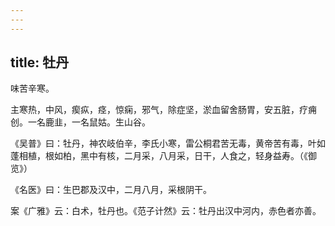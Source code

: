 ```yaml
---
---
---
```

title: 牡丹
---



味苦辛寒。

主寒热，中风，瘈疭，痉，惊痫，邪气，除症坚，淤血留舍肠胃，安五脏，疗痈创。一名鹿韭，一名鼠姑。生山谷。

《吴普》曰：牡丹，神农岐伯辛，李氏小寒，雷公桐君苦无毒，黄帝苦有毒，叶如蓬相植，根如柏，黑中有核，二月采，八月采，日干，人食之，轻身益寿。（《御览》）

《名医》曰：生巴郡及汉中，二月八月，采根阴干。

案《广雅》云：白术，牡丹也。《范子计然》云：牡丹出汉中河内，赤色者亦善。